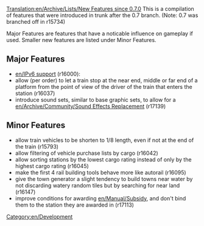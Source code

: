 [[Translation:en/Archive/Lists/New Features since 0.7.0]]
This is a compilation of features that were introduced in trunk after the 0.7 branch. (Note: 0.7 was branched off in r15734)

Major Features are features that have a noticable influence on gameplay if used. Smaller new features are listed under Minor Features.

==Major Features==
* [[en/IPv6 support]] (r16000):
* allow (per order) to let a train stop at the near end, middle or far end of a platform from the point of view of the driver of the train that enters the station (r16037)
* introduce sound sets, similar to base graphic sets, to allow for a [[en/Archive/Community/Sound Effects Replacement]] (r17139)

==Minor Features==
* allow train vehicles to be shorten to 1/8 length, even if not at the end of the train (r15793) 
* allow filtering of vehicle purchase lists by cargo (r16042)
* allow sorting stations by the lowest cargo rating instead of only by the highest cargo rating (r16045)
* make the first 4 rail building tools behave more like autorail (r16095)
* give the town generator a slight tendency to build towns near water by not discarding watery random tiles but by searching for near land (r16147)
* improve conditions for awarding [[en/Manual/Subsidy]], and don't bind them to the station they are awarded in (r17113)

[[Category:en/Development]]